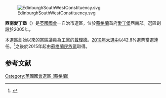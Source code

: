 [[File:EdinburghSouthWestConstituency.svg|right]]

'''西南愛丁堡'''（{{lang-en|Edinburgh South West}}）是[[英國|英國]][[英國國會|國會]]一自治市選區，位於[[蘇格蘭|蘇格蘭]]首府[[愛丁堡|愛丁堡]]西南部。選區創設於2005年。

本選區創始以來的當區議員為[[工黨_(英國)|工黨]]的[[戴理德|戴理德]]。[[2010年英國大選|2010年大選中]]以42.8%選票當選連任。<ref name="">{{cite news
|publisher=[[英國廣播公司|英國廣播公司]]
|date=2010年5月7日
|title=Election 2010/Constituency/Edinburgh South West
|url=http://news.bbc.co.uk/1/shared/election2010/results/constituency/825.stm
|accessdate=2010年5月12日
|archive-date=2017年9月4日
|archive-url=https://web.archive.org/web/20170904214627/http://news.bbc.co.uk/1/shared/election2010/results/constituency/825.stm
|dead-url=no
}}</ref>之後於2015年起由[[蘇格蘭民族黨|蘇格蘭民族黨]]取得。

==参考文献==
<div class="references-small">
<references></references>
</div>

{{DEFAULTSORT:Edinburgh South West (UK Parliament constituency)}}
{{英國國會選區 (蘇格蘭)}}
[[Category:英國國會選區_(蘇格蘭)|Category:英國國會選區 (蘇格蘭)]]